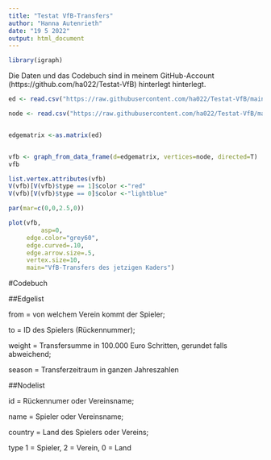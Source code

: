 ---
title: "Testat VfB-Transfers"
author: "Hanna Autenrieth"
date: "19 5 2022"
output: html_document
---

```{r setup}
library(igraph)
```

Die Daten und das Codebuch sind in meinem
GitHub-Account (https://github.com/ha022/Testat-VfB) hinterlegt
hinterlegt.

```{r Netzwerk einlesen, fig.height=6, fig.width=10, message=FALSE, warning=TRUE, paged.print=FALSE}

ed <- read.csv("https://raw.githubusercontent.com/ha022/Testat-VfB/main/Nerv_edgelist.csv", header=T, as.is=T, sep = ",")

node <- read.csv("https://raw.githubusercontent.com/ha022/Testat-VfB/main/Nerv_nodelist.csv", header=T, as.is=T, sep = ",")


edgematrix <-as.matrix(ed)


vfb <- graph_from_data_frame(d=edgematrix, vertices=node, directed=T)
vfb
```
```{r Visualisierung}
list.vertex.attributes(vfb)
V(vfb)[V(vfb)$type == 1]$color <-"red" 
V(vfb)[V(vfb)$type == 0]$color <-"lightblue" 

par(mar=c(0,0,2.5,0)) 

plot(vfb, 
		 asp=0,
     edge.color="grey60",
     edge.curved=.10,
     edge.arrow.size=.5,
     vertex.size=10,
     main="VfB-Transfers des jetzigen Kaders")

```

#Codebuch

##Edgelist

from = von welchem Verein kommt der Spieler;

to = ID des Spielers (Rückennummer);

weight = Transfersumme in 100.000 Euro Schritten, gerundet falls abweichend;

season = Transferzeitraum in ganzen Jahreszahlen

##Nodelist

id = Rückennumer oder Vereinsname;

name = Spieler oder Vereinsname;

country = Land des Spielers oder Vereins;

type 1 = Spieler, 2 = Verein, 0 = Land